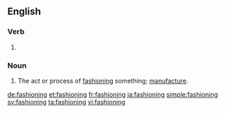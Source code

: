 ==English==

===Verb===
{{head|en}}

# {{present participle of|fashion|lang=en}}

===Noun===
{{en-noun}}

# The act or process of [[fashion]]ing something; [[manufacture]].

[[de:fashioning]]
[[et:fashioning]]
[[fr:fashioning]]
[[ja:fashioning]]
[[simple:fashioning]]
[[sv:fashioning]]
[[ta:fashioning]]
[[vi:fashioning]]